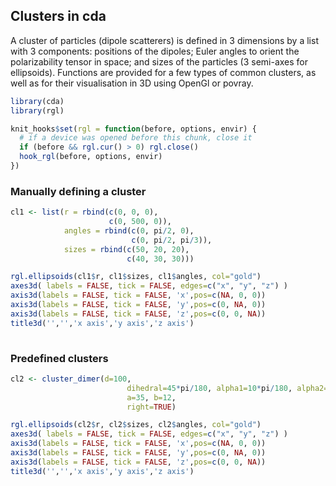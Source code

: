 ## Clusters in cda
A cluster of particles (dipole scatterers) is defined in 3 dimensions by a list with 3 components: positions of the dipoles; Euler angles to orient the polarizability tensor in space; and sizes of the particles (3 semi-axes for ellipsoids). Functions are provided for a few types of common clusters, as well as for their visualisation in 3D using OpenGl or povray.

```r
library(cda)
library(rgl)
```
```r
knit_hooks$set(rgl = function(before, options, envir) {
  # if a device was opened before this chunk, close it
  if (before && rgl.cur() > 0) rgl.close()
  hook_rgl(before, options, envir)
})
```


### Manually defining a cluster
```r
cl1 <- list(r = rbind(c(0, 0, 0),
                      c(0, 500, 0)),
            angles = rbind(c(0, pi/2, 0),
                           c(0, pi/2, pi/3)),
            sizes = rbind(c(50, 20, 20),
                          c(40, 30, 30)))

rgl.ellipsoids(cl1$r, cl1$sizes, cl1$angles, col="gold")
axes3d( labels = FALSE, tick = FALSE, edges=c("x", "y", "z") )
axis3d(labels = FALSE, tick = FALSE, 'x',pos=c(NA, 0, 0))
axis3d(labels = FALSE, tick = FALSE, 'y',pos=c(0, NA, 0))
axis3d(labels = FALSE, tick = FALSE, 'z',pos=c(0, 0, NA))
title3d('','','x axis','y axis','z axis')
                      
```

### Predefined clusters

```r
cl2 <- cluster_dimer(d=100, 
                          dihedral=45*pi/180, alpha1=10*pi/180, alpha2=0,
                          a=35, b=12, 
                          right=TRUE)

rgl.ellipsoids(cl2$r, cl2$sizes, cl2$angles, col="gold")
axes3d( labels = FALSE, tick = FALSE, edges=c("x", "y", "z") )
axis3d(labels = FALSE, tick = FALSE, 'x',pos=c(NA, 0, 0))
axis3d(labels = FALSE, tick = FALSE, 'y',pos=c(0, NA, 0))
axis3d(labels = FALSE, tick = FALSE, 'z',pos=c(0, 0, NA))
title3d('','','x axis','y axis','z axis')
```


